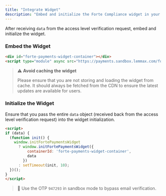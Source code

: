 ```yaml
---
title: "Integrate Widget"
description: "Embed and initialize the Forte Compliance widget in your frontend application."
---
```


After receiving `data` from the access level verification request, embed and initialize the widget.

### Embed the Widget

```html
<div id="forte-payments-widget-container"></div>
<script type="module" async src="https://payments.sandbox.lemmax.com/forte-payments-widget.js"></script>
```

> ⚠️ **Avoid caching the widget**
>
> Please ensure that you are not storing and loading the widget from cache. It should always be fetched from the CDN to ensure the latest updates are available for users.

### Initialize the Widget

Ensure that you pass the entire `data` object (received back from the access level verification request) into the widget initialization.

```html
<script>
if (data) {
  (function init() {
    window.initFortePaymentsWidget
      ? window.initFortePaymentsWidget({
          containerId: 'forte-payments-widget-container',
          data
        })
      : setTimeout(init, 10);
  })();
}
</script>
```

> 🧪 Use the OTP `947293` in sandbox mode to bypass email verification.